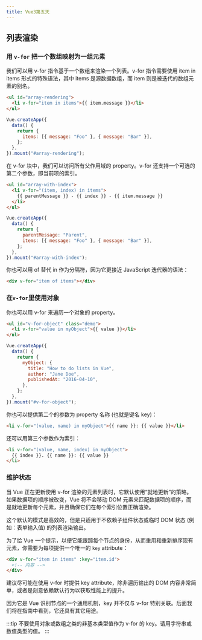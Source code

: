 ```yaml
---
title: Vue3第五天
---
```



<AuthorInfo />

## 列表渲染

### 用 `v-for` 把一个数组映射为一组元素

我们可以用 v-for 指令基于一个数组来渲染一个列表。v-for 指令需要使用 item in items 形式的特殊语法，其中 items 是源数据数组，而 item 则是被迭代的数组元素的别名。

```html
<ul id="array-rendering">
  <li v-for="item in items">{{ item.message }}</li>
</ul>
```

```js
Vue.createApp({
  data() {
    return {
      items: [{ message: "Foo" }, { message: "Bar" }],
    };
  },
}).mount("#array-rendering");
```

在 v-for 块中，我们可以访问所有父作用域的 property。v-for 还支持一个可选的第二个参数，即当前项的索引。

```html
<ul id="array-with-index">
  <li v-for="(item, index) in items">
    {{ parentMessage }} - {{ index }} - {{ item.message }}
  </li>
</ul>
```

```js
Vue.createApp({
  data() {
    return {
      parentMessage: "Parent",
      items: [{ message: "Foo" }, { message: "Bar" }],
    };
  },
}).mount("#array-with-index");
```

你也可以用 of 替代 in 作为分隔符，因为它更接近 JavaScript 迭代器的语法：

```html
<div v-for="item of items"></div>
```

### 在`v-for`里使用对象

你也可以用 v-for 来遍历一个对象的 property。

```html
<ul id="v-for-object" class="demo">
  <li v-for="value in myObject">{{ value }}</li>
</ul>
```

```js
Vue.createApp({
  data() {
    return {
      myObject: {
        title: "How to do lists in Vue",
        author: "Jane Doe",
        publishedAt: "2016-04-10",
      },
    };
  },
}).mount("#v-for-object");
```

你也可以提供第二个的参数为 property 名称 (也就是键名 key)：

```html
<li v-for="(value, name) in myObject">{{ name }}: {{ value }}</li>
```

还可以用第三个参数作为索引：

```html
<li v-for="(value, name, index) in myObject">
  {{ index }}. {{ name }}: {{ value }}
</li>
```

### 维护状态

当 Vue 正在更新使用 v-for 渲染的元素列表时，它默认使用“就地更新”的策略。如果数据项的顺序被改变，Vue 将不会移动 DOM 元素来匹配数据项的顺序，而是就地更新每个元素，并且确保它们在每个索引位置正确渲染。

这个默认的模式是高效的，但是只适用于不依赖子组件状态或临时 DOM 状态 (例如：表单输入值) 的列表渲染输出。

为了给 Vue 一个提示，以便它能跟踪每个节点的身份，从而重用和重新排序现有元素，你需要为每项提供一个唯一的 `key` attribute：

```html
<div v-for="item in items" :key="item.id">
  <!-- 内容 -->
</div>
```

建议尽可能在使用 v-for 时提供 key attribute，除非遍历输出的 DOM 内容非常简单，或者是刻意依赖默认行为以获取性能上的提升。

因为它是 Vue 识别节点的一个通用机制，key 并不仅与 v-for 特别关联。后面我们将在指南中看到，它还具有其它用途。

:::tip
不要使用对象或数组之类的非基本类型值作为 v-for 的 key。请用字符串或数值类型的值。
:::

